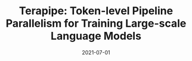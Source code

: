 ---
title: 'Terapipe: Token-level Pipeline Parallelism for Training Large-scale Language Models'
date: '2021-07-01'
tags: ['ICML2021']
draft: false
authors: ['Zhuohan Li', 'Siyuan Zhuang', 'Shiyuan Guo', 'Danyang Zhuo', 'Hao Zhang', 'Dawn Song', 'Ion Stoica']
canonicalUrl: https://arxiv.org/pdf/2102.07988.pdf
---